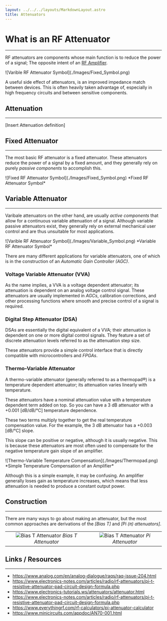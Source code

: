 ```yaml
---
layout: ../../../layouts/MarkdownLayout.astro
title: Attenuators
---
```



# What is an RF Attenuator

---

RF attenuators are components whose main function is to reduce the power of a
signal; The opposite intent of an <a href="/RF_Components/Amplifiers/Amplifiers">RF Amplifier</a>.

<div class="image_wrapper">
    <PlotWindow></PlotWindow>
    <div>
        ![Varible RF Attenuator Symbol](./Images/Fixed_Symbol.png)
    </div>
    <PlotWindow></PlotWindow>
</div>

<Notification type="info">
  <Icon pack="ion" name="information-circle-outline" />
  <p>
    A useful side effect of attenuators, is an improved impedance match between
    devices. This is often heavily taken advantage of, especially in high frequency
    circuits and between sensitive components.
  </p>
  <Icon pack="ion" name="information-circle-outline" />
</Notification>

## Attenuation

---

[Insert Attenuation definition]

## Fixed Attenuator

---

The most basic RF attenuator is a fixed attenuator. These attenuators reduce 
the power of a signal by a fixed amount, and they generally rely on purely 
*passive components* to accomplish this.

<div class="image_wrapper">
![Fixed RF Attenuator Symbol](./Images/Fixed_Symbol.png)
*Fixed RF Attenuator Symbol*
</div>

## Variable Attenuator

---

Varibale attenuators on the other hand, are usually *active components* that 
allow for a continuous variable attenuation of a signal. Although variable
passive attenuators exist, they generally rely on external mechanical user 
control and are thus unsuitable for most applications.

<div class="image_wrapper">
![Varible RF Attenuator Symbol](./Images/Variable_Symbol.png)
*Variable RF Attenuator Symbol*
</div>

There are many different applications for variable attenuators, one of which
is in the construction of an *Automatic Gain Controller (AGC)*.

### Voltage Variable Attenuator (VVA)

As the name implies, a VVA is a voltage dependent attenuator; its attenuation
is dependent on an analog voltage control signal. These attenuators are usually
implemented in *AGCs*, calibration corrections, and other processing functions
where smooth and precise control of a signal is required.

### Digital Step Attenuator (DSA)

DSAs are essentially the digital equivalent of a VVA; their attenuation is
dependent on one or more digital control signals. They feature a set of
discrete attenuation levels referred to as the attenuation step size.

These attenuators provide a simple control interface that is directly
compatible with microcontrollers and *FPGAs*.

### Thermo-Variable Attenuator

A thermo-variable attenuator (generally referred to as a thermopad®) is a 
temperature dependent attenuator; its attenuation varies linearly with temperature. 

These attenuators have a nominal attenuation value with a temperature dependent
term added on top. So you can have a 3 dB attenuator with a +0.001 [dB/dB/°C] 
temperature dependence.

These two terms multiply together to get the real temperature compensation 
value. For the example, the 3 dB attenuator has a +0.003 [dB/°C] slope.

This slope can be positive or negative, although it is usually negative.
This is because these attenuators are most often used to compensate for 
the negative temperature gain slope of an amplifier.

<div class="image_wrapper">
![Thermo-Variable Temperature Compensation](./Images/Thermopad.png)
*Simple Temperature Compensation of an Amplifier*
</div>

Although this is a simple example, it may be confusing. An amplifier generally
loses gain as temperature increases, which means that less attenuation is needed
to produce a constant output power.

## Construction

---

There are many ways to go about making an attenuator, but the most common
approaches are derivations of the *[Bias T]* and *[Pi (π) attenuators]*.

|                                                               |                                                       |
|:-------------------------------------------------------------:|:-----------------------------------------------------:|
| ![Bias T Attenuator](./Images/Bias_T.png) *Bias T Attenuator* | ![Bias T Attenuator](./Images/Pi.png) *Pi Attenuator* |

## Links / Resources

---

- https://www.analog.com/en/analog-dialogue/raqs/raq-issue-204.html	
- https://www.electronics-notes.com/articles/radio/rf-attenuators/pi-t-resistive-attenuator-pad-circuit-design-formula.php
- https://www.electronics-tutorials.ws/attenuators/attenuator.html
- https://www.electronics-notes.com/articles/radio/rf-attenuators/pi-t-resistive-attenuator-pad-circuit-design-formula.php
- https://www.everythingrf.com/rf-calculators/pi-attenuator-calculator
- https://www.minicircuits.com/appdoc/AN70-001.html